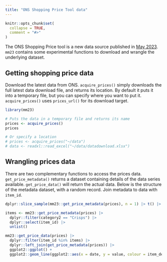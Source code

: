 ```yaml
---
title: "ONS Shopping Price Tool data"
---
```


```r
knitr::opts_chunk$set(
  collapse = TRUE,
  comment = "#>"
)
```

The ONS Shopping Price tool is a new data source published in [May
2023](https://www.ons.gov.uk/economy/inflationandpriceindices/articles/shoppingpricescomparisontool/2023-05-03).
`mm23` contains some experimental functions to download and wrangle the
underlying dataset.

## Getting shopping price data

Download the latest data from ONS. `acquire_prices()` simply downloads the full
latest data download file, and returns its location. By default it puts it into
a temporary file, but you can specify where you want to put it.
`acquire_prices()` uses `prices_url()` for its download target.

```r
library(mm23)

# Puts the data in a temporary file and returns its name
prices <- acquire_prices()
prices

# Or specify a location
# prices <- acquire_prices("~/data")
# data <- readxl::read_excel("~/data/datadownload.xlsx")

```

## Wrangling prices data

There are two complementary functions to access the prices data.
`get_price_metadata()` returns a dataset containing details of the data series
available. `get_price_data()` will return the actual data. Below is the
structure of the metadata dataset, with a random record. Join metadata to data
with `item_id`.

```r

dplyr::slice_sample(mm23::get_price_metadata(prices), n = 1) |> t() |> knitr::kable()

```



```r

items <- mm23::get_price_metadata(prices) |> 
  dplyr::filter(category2 == "Crisps") |>
  dplyr::select(item_id) |>
  unlist()

mm23::get_price_data(prices) |> 
  dplyr::filter(item_id %in% items) |> 
  dplyr::left_join(get_price_metadata(prices)) |> 
  ggplot2::ggplot() +
  ggplot2::geom_line(ggplot2::aes(x = date, y = value, colour = item_desc))

```

